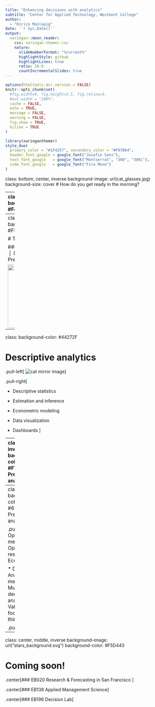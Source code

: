 ```yaml
---
title: "Enhancing decisions with analytics"
subtitle: "Center for Applied Technology, Westmont College"
author: 
  - "Enrico Manlapig"
date: '`r Sys.Date()`'
output:
  xaringan::moon_reader:
    css: xaringan-themer.css
    nature:
      slideNumberFormat: "%current%"
      highlightStyle: github
      highlightLines: true
      ratio: 16:9
      countIncrementalSlides: true
---
```


```r
options(htmltools.dir.version = FALSE)
knitr::opts_chunk$set(
  #fig.width=9, fig.height=3.5, fig.retina=3,
  #out.width = "100%",
  cache = FALSE,
  echo = TRUE,
  message = FALSE, 
  warning = FALSE,
  fig.show = TRUE,
  hiline = TRUE
)
```

```r
library(xaringanthemer)
style_duo(
  primary_color = "#1F4257", secondary_color = "#F97B64",
  header_font_google = google_font("Josefin Sans"),
  text_font_google   = google_font("Montserrat", "300", "300i"),
  code_font_google   = google_font("Fira Mono")
)
```

class: bottom, center, inverse
background-image: url(cat_glasses.jpg)
background-size: cover
# How do you get ready in the morning?


---
class: center, middle
background-color: #F4F1EF

# What does it mean to make a good decision?

.pull-left[
.right[<img src = "DQ_yarn.png"/>]
]


.pull-right[
.left[<img src = "cat_playing.svg" height = 300/>
<img src = "life_scribble.png" height = 200/>]
]

---
class: center, middle
background-color: #F5F4F0

# Types of analytics


### Descriptive analytics &nbsp;|&nbsp;  Predictive analytics &nbsp;|&nbsp;  Prescriptive analytics

<img src = "cat_back_turned_yarn.svg" height = 200/>




---
class: 
background-color: #44272F

# Descriptive analytics

.pull-left[
![cat mirror image](cat_mirror.svg)
]

.pull-right[

* Descriptive statistics

* Estimation and inference

* Econometric modeling

* Data visualization

* Dashboards
]

---
class: inverse
background-color: #F7FF8C
# Prescriptive analytics


.pull-left[

* Machine learning methods
  - Supervised
      + Classification
      + Regression
  - Unsupervised
      + Clustering
      + Association
      
Unofficially :)
  * Subjective beliefs
  * Scenario analysis
  * Simulation
]

.pull-right[
![cat mirror image](wet_cat.svg)
]


---
class: 
background-color: #654D4E
# Prescriptive analytics

.pull-left[
* Optimization methods 
    - Operations research
    - Economics
    
* Decision Analytic methods
    - Multi-criteria decision analysis
    - Value focused thinking
]

.pull-right[
<center><img src = "cat_in_tuxedo.png" height = 450 /></center>
]



---
class: center, middle, inverse
background-image: url("stars_background.svg")
background-color: #F5D443


# Coming soon!

.center[### EB020 Research & Forecasting in San Francisco ]

.center[### EB138 Applied Management Science]

.center[### EB196 Decision Lab]
